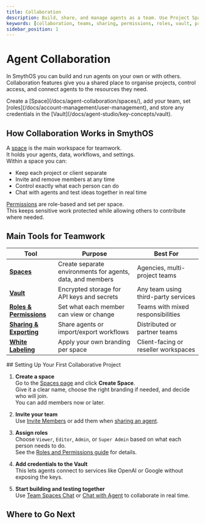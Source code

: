 ```yaml
---
title: Collaboration
description: Build, share, and manage agents as a team. Use Project Spaces, a secure Vault, and role-based permissions to collaborate securely and efficiently.
keywords: [collaboration, teams, sharing, permissions, roles, vault, projects, spaces]
sidebar_position: 1
---
```


# Agent Collaboration

In SmythOS you can build and run agents on your own or with others.  
Collaboration features give you a shared place to organise projects, control access, and connect agents to the resources they need.

<InfoCallout title="Quick start">
Create a [Space](/docs/agent-collaboration/spaces/), add your team, set [roles](/docs/account-management/user-management), and store any credentials in the [Vault](/docs/agent-studio/key-concepts/vault).
</InfoCallout>
<Spacer size="md" />

## How Collaboration Works in SmythOS

A [space](/docs/agent-collaboration/spaces/) is the main workspace for teamwork.  
It holds your agents, data, workflows, and settings.  
Within a space you can:

- Keep each project or client separate  
- Invite and remove members at any time  
- Control exactly what each person can do  
- Chat with agents and test ideas together in real time  

[Permissions](/docs/account-management/user-management) are role-based and set per space.  
This keeps sensitive work protected while allowing others to contribute where needed.
<Spacer size="md" />

## Main Tools for Teamwork

| Tool | Purpose | Best For |
|------|---------|----------|
| **[Spaces](/docs/agent-collaboration/spaces/)** | Create separate environments for agents, data, and members | Agencies, multi-project teams |
| **[Vault](/docs/agent-studio/key-concepts/vault)** | Encrypted storage for API keys and secrets | Any team using third-party services |
| **[Roles & Permissions](/docs/account-management/user-management)** | Set what each member can view or change | Teams with mixed responsibilities |
| **[Sharing & Exporting](/docs/agent-collaboration/sharing-agents)** | Share agents or import/export workflows | Distributed or partner teams |
| **[White Labeling](/docs/agent-collaboration/spaces/white-labeling)** | Apply your own branding per space | Client-facing or reseller workspaces |

<Spacer size="md" />
## Setting Up Your First Collaborative Project

1. **Create a space**  
   Go to the [Spaces page](/docs/agent-collaboration/spaces/) and click **Create Space**.  
   Give it a clear name, choose the right branding if needed, and decide who will join.  
   You can add members now or later.

2. **Invite your team**  
   Use [Invite Members](/docs/agent-collaboration/spaces/invite-members) or add them when [sharing an agent](/docs/agent-collaboration/sharing-agents).

3. **Assign roles**  
   Choose `Viewer`, `Editor`, `Admin`, or `Super Admin` based on what each person needs to do.  
   See the [Roles and Permissions guide](/docs/account-management/user-management) for details.

4. **Add credentials to the Vault**  
   This lets agents connect to services like OpenAI or Google without exposing the keys.

5. **Start building and testing together**  
   Use [Team Spaces Chat](/docs/agent-collaboration/spaces/team-spaces-chat) or [Chat with Agent](/docs/agent-collaboration/chat-with-agent) to collaborate in real time.

<Spacer size="md" />

## Where to Go Next

<CardGrid>
  <Card
    title="Spaces"
    description="Create and manage secure workspaces for your agents and data."
    to="/docs/agent-collaboration/spaces/"
  />
  <Card
    title="Invite Members"
    description="Add people to your space and assign roles."
    to="/docs/agent-collaboration/spaces/invite-members"
  />
  <Card
    title="Roles and Permissions"
    description="Understand and configure role-based access."
    to="/docs/account-management/user-management"
  />
  <Card
    title="The Vault"
    description="Store and share API keys without exposing them."
    to="/docs/agent-studio/key-concepts/vault"
  />
  <Card
    title="Sharing & Exporting"
    description="Share agents with others or move workflows between tools."
    to="/docs/agent-collaboration/sharing-agents"
  />
  <Card
    title="White Labeling"
    description="Apply your own branding to a space."
    to="/docs/agent-collaboration/spaces/white-labeling"
  />
</CardGrid>

